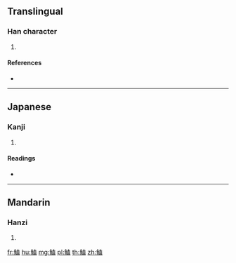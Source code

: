 {{character info/new}}
==Translingual==

===Han character===
{{Han char|rn=195|rad=魚|as=10|sn=21|four=|canj=NFGIT}}

# {{defn|Han|sort=魚10}}

====References====
* {{Han ref|kx=1476.130|dkj=46396|dj=2007.380|hdz=74705.020|uh=9C2A|ud=39978}}

----

==Japanese==

===Kanji===
{{ja-kanji|grade=|rs=魚10}}

# {{defn|lang=ja|sort=魚10}}

====Readings====
* {{ja-readings|on=[[こう]] (kō), [[おう]] (ō)|kun=[[まながつお]] (managatsuo)}}

----

==Mandarin==

===Hanzi===
{{cmn-hanzi|pin=[[gé]] ([[ge2]])|wg=ko<sup>2</sup>}}

# {{defn|lang=cmn|sort=魚10}}

[[fr:鰪]]
[[hu:鰪]]
[[mg:鰪]]
[[pl:鰪]]
[[th:鰪]]
[[zh:鰪]]